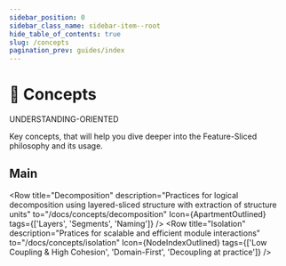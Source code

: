 ```yaml
---
sidebar_position: 0
sidebar_class_name: sidebar-item--root
hide_table_of_contents: true
slug: /concepts
pagination_prev: guides/index
---
```


# 🧩 Concepts

<span class="badge badge--warning margin-bottom--md">UNDERSTANDING-ORIENTED</span>

<p class="summary">
Key concepts, that will help you dive deeper into the Feature-Sliced philosophy and its usage.
</p>

## Main


<Row 
    title="Public API" 
    description="Practices for designing scalable and easy-to-integrate modules"
    to="/docs/concepts/public-api"
    Icon={ApiOutlined}
/>
<Row 
    title="Decomposition" 
    description="Practices for logical decomposition using layered-sliced structure with extraction of structure units"
    to="/docs/concepts/decomposition"
    Icon={ApartmentOutlined}
    tags={['Layers', 'Segments', 'Naming']}
/>
<Row 
    title="Isolation" 
    description="Pratices for scalable and efficient module interactions"
    to="/docs/concepts/isolation"
    Icon={NodeIndexOutlined}
    tags={['Low Coupling & High Cohesion', 'Domain-First', 'Decoupling at practice']}
/>
